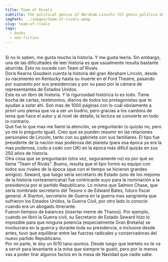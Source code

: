 ```yaml
---
title: Team of Rivals
subtitle: The political genius of Abraham Lincoln (El genio político de Abraham Lincoln)
imgPath: ../images/team-of-rivals.webp
slug: team-of-rivals
tags:
  - books
  - non-fiction
---
```

\
Si no lo saben, me gusta mucho la historia. Y me gusta leerla. Sin embargo, una de las dificultades de leer historia es que usualmente resulta bastante aburrida. Ésto no sucede con Team of Rivals.
\
Doris Kearns Goodwin cuenta la historia del gran Abraham Lincoln, desde su nacimiento en Kentucky hasta su muerte en el Ford Theatre, pasando por supuesto por sus presidencias y por su paso por la cámara de representantes de Estados Unidos.\
Este es un libro de historia. Y la rigurosidad histórica lo es todo. Tiene bocha de cartas, testimonios, diarios de todos los protagonistas que te ayudan a _estar_ ahí. Son mas de 1000 páginas con lo cuál obviamente a priori uno piensa que va a ser un bodrio, pero gracias a los cambios de tema que hace el autor y al nivel de detalle, la lectura se convierte en todo lo contrario.
\
Qué fue lo que mas me llamó la atención, se preguntarán (o quizás no, pero yo me lo pregunto igual). Creo que se pueden resumir en las relaciones personales de Lincoln, tanto con su gabinete con sus familiares. El tipo fue presidente de la nación mas poderosa del planeta (para esa época ya era la mas poderosa, codo a codo con UK) en la época más difícil quizás en sus 250 años de historia.
\
Otra cosa que se preguntarán (otra vez, seguramente no) es por qué se llama "Team of Rivals". Bueno, resulta que el tipo formó su equipo con todos sus rivales de la época (que con el tiempo se hicieron grandes amigos). Seward, que luego sería secretario de Estado (uno de los mejores de la historia norteamericana) fue contricante suyo para la nominación a la presidencia por el partido Republicano. Lo mismo que Salmon Chase, que sería nombrado secretario del Tesoro o de Edward Bates, futuro fiscal general. A Stanton, secretario de Guerra en la guerra mas sangrienta que sufrieron los Estados Unidos, la Guerra Civil, por otro lado lo conoció cuando era un abogado itinerante.
\
Fueron tiempos de balances (insertar meme de Thanos). Por ejemplo, cuando se libró la Guerra civil, su Secretario de Estado Seward hizo lo imposible para que ninguna potencia (especialmente Gran Bretaña) se involucrara en la guerra y durante toda su presidencia, e inclusive desde antes, tuvo que equilibrar entre las fuerzas radicales y conservadoras del nuevo partido Republicano.
\
Por mi parte, le doy un 9/10 tano-puntos. Desde luego que leértelo no te va a servir para levantarte a la mina que siempre te gustó, pero por lo menos vas a poder tirar algunos factos en la mesa de Navidad que nadie sabe.

